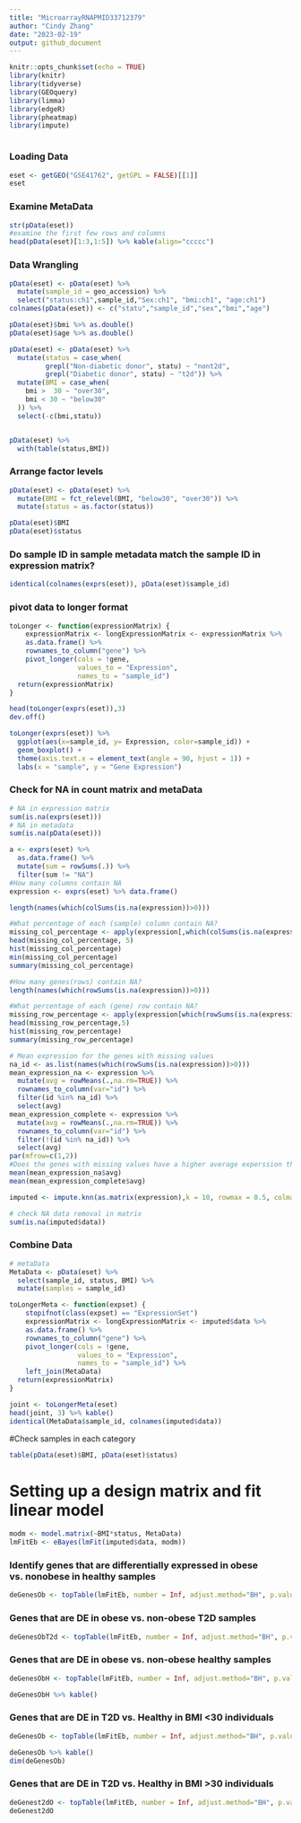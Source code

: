 ```yaml
---
title: "MicroarrayRNAPMID33712379"
author: "Cindy Zhang"
date: "2023-02-19"
output: github_document
---
```


```r
knitr::opts_chunk$set(echo = TRUE)
library(knitr)
library(tidyverse)
library(GEOquery)
library(limma)
library(edgeR)
library(pheatmap)
library(impute)
```


```r
```

### Loading Data
```r
eset <- getGEO("GSE41762", getGPL = FALSE)[[1]]
eset
```
### Examine MetaData
```r

str(pData(eset))
#examine the first few rows and columns
head(pData(eset)[1:3,1:5]) %>% kable(align="ccccc")
```
### Data Wrangling
```r
pData(eset) <- pData(eset) %>%
  mutate(sample_id = geo_accession) %>% 
  select("status:ch1",sample_id,"Sex:ch1", "bmi:ch1", "age:ch1") 
colnames(pData(eset)) <- c("statu","sample_id","sex","bmi","age")

pData(eset)$bmi %>% as.double()
pData(eset)$age %>% as.double()

pData(eset) <- pData(eset) %>% 
  mutate(status = case_when(
         grepl("Non-diabetic donor", statu) ~ "nont2d",
         grepl("Diabetic donor", statu) ~ "t2d")) %>%
  mutate(BMI = case_when(
    bmi >  30 ~ "over30",
    bmi < 30 ~ "below30"
  )) %>% 
  select(-c(bmi,statu))


pData(eset) %>% 
  with(table(status,BMI))

```
### Arrange factor levels
```r
pData(eset) <- pData(eset) %>% 
  mutate(BMI = fct_relevel(BMI, "below30", "over30")) %>% 
  mutate(status = as.factor(status))

pData(eset)$BMI
pData(eset)$status

```
### Do sample ID in sample metadata match the sample ID in expression matrix? 
```r
identical(colnames(exprs(eset)), pData(eset)$sample_id)

```

### pivot data to longer format  
```r
toLonger <- function(expressionMatrix) {
    expressionMatrix <- longExpressionMatrix <- expressionMatrix %>% 
    as.data.frame() %>%
    rownames_to_column("gene") %>%
    pivot_longer(cols = !gene, 
                 values_to = "Expression",
                 names_to = "sample_id") 
  return(expressionMatrix)
}

head(toLonger(exprs(eset)),3)
dev.off()

toLonger(exprs(eset)) %>% 
  ggplot(aes(x=sample_id, y= Expression, color=sample_id)) +
  geom_boxplot() + 
  theme(axis.text.x = element_text(angle = 90, hjust = 1)) + 
  labs(x = "sample", y = "Gene Expression")
```
### Check for NA in count matrix and metaData
```r
# NA in expression matrix
sum(is.na(exprs(eset)))
# NA in metadata
sum(is.na(pData(eset)))

a <- exprs(eset) %>% 
  as.data.frame() %>% 
  mutate(sum = rowSums(.)) %>% 
  filter(sum != "NA")
#How many columns contain NA
expression <- exprs(eset) %>% data.frame()

length(names(which(colSums(is.na(expression))>0)))

#What percentage of each (sample) column contain NA?
missing_col_percentage <- apply(expression[,which(colSums(is.na(expression))>0)], 2, function(x) sum(is.na(x))/29096)
head(missing_col_percentage, 5)
hist(missing_col_percentage)
min(missing_col_percentage)
summary(missing_col_percentage)

#How many genes(rows) contain NA?
length(names(which(rowSums(is.na(expression))>0)))

#What percentage of each (gene) row contain NA?
missing_row_percentage <- apply(expression[which(rowSums(is.na(expression))>0),], 1, function(x) sum(is.na(x))/77)
head(missing_row_percentage,5)
hist(missing_row_percentage)
summary(missing_row_percentage)

# Mean expression for the genes with missing values
na_id <- as.list(names(which(rowSums(is.na(expression))>0)))
mean_expression_na <- expression %>%
  mutate(avg = rowMeans(.,na.rm=TRUE)) %>% 
  rownames_to_column(var="id") %>% 
  filter(id %in% na_id) %>% 
  select(avg)
mean_expression_complete <- expression %>%
  mutate(avg = rowMeans(.,na.rm=TRUE)) %>% 
  rownames_to_column(var="id") %>% 
  filter(!(id %in% na_id)) %>% 
  select(avg)
par(mfrow=c(1,2))
#Does the genes with missing values have a higher average experssion than genes without any missing values?
mean(mean_expression_na$avg)
mean(mean_expression_complete$avg)

imputed <- impute.knn(as.matrix(expression),k = 10, rowmax = 0.5, colmax = 0.8, maxp = 1500, rng.seed=362436069)

# check NA data removal in matrix
sum(is.na(imputed$data))
```
### Combine Data
```r
# metaData
MetaData <- pData(eset) %>% 
  select(sample_id, status, BMI) %>% 
  mutate(samples = sample_id) 

toLongerMeta <- function(expset) {
    stopifnot(class(expset) == "ExpressionSet")
    expressionMatrix <- longExpressionMatrix <- imputed$data %>% 
    as.data.frame() %>%
    rownames_to_column("gene") %>%
    pivot_longer(cols = !gene, 
                 values_to = "Expression",
                 names_to = "sample_id") %>%
    left_join(MetaData)
  return(expressionMatrix)
}

joint <- toLongerMeta(eset)
head(joint, 3) %>% kable()
identical(MetaData$sample_id, colnames(imputed$data))
```
#Check samples in each category
```r
table(pData(eset)$BMI, pData(eset)$status)
```

# Setting up a design matrix and fit linear model
```r
modm <- model.matrix(~BMI*status, MetaData)
lmFitEb <- eBayes(lmFit(imputed$data, modm))

```
### Identify genes that are differentially expressed in obese vs. nonobese in healthy samples
```r
deGenesOb <- topTable(lmFitEb, number = Inf, adjust.method="BH", p.value = 0.05, coef= "BMIover30")

```
### Genes that are DE in obese vs. non-obese T2D samples
```r
deGenesObT2d <- topTable(lmFitEb, number = Inf, adjust.method="BH", p.value = 0.05, coef= "BMIover30:statust2d")

```
### Genes that are DE in obese vs. non-obese healthy samples
```r
deGenesObH <- topTable(lmFitEb, number = Inf, adjust.method="BH", p.value = 0.05, coef= "BMIover30")

deGenesObH %>% kable()


```
### Genes that are DE in T2D vs. Healthy in BMI <30 individuals
```r
deGenesOb <- topTable(lmFitEb, number = Inf, adjust.method="BH", p.value = 0.05, coef= "statust2d")

deGenesOb %>% kable()
dim(deGenesOb)
```
### Genes that are DE in T2D vs. Healthy in BMI >30 individuals
```r
deGenest2dO <- topTable(lmFitEb, number = Inf, adjust.method="BH", p.value = 0.05, coef= c("BMIover30", "BMIover30:statust2d"))
deGenest2dO
```





